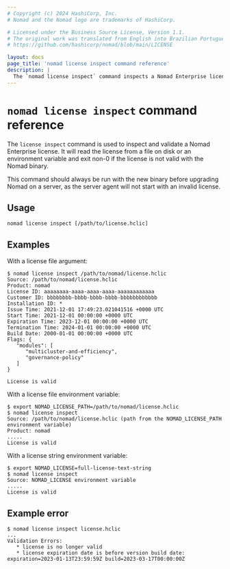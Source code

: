 ```yaml
---
# Copyright (c) 2024 HashiCorp, Inc.
# Nomad and the Nomad logo are trademarks of HashiCorp.

# Licensed under the Business Source License, Version 1.1.
# The original work was translated from English into Brazilian Portuguese.
# https://github.com/hashicorp/nomad/blob/main/LICENSE

layout: docs
page_title: 'nomad license inspect command reference'
description: |
  The `nomad license inspect` command inspects a Nomad Enterprise license to see if it is valid with the installed Nomad binary.
---
```


# `nomad license inspect` command reference

The `license inspect` command is used to inspect and validate a Nomad Enterprise
license. It will read the license from a file on disk or an environment variable
and exit non-0 if the license is not valid with the Nomad binary.

This command should always be run with the new binary before upgrading Nomad on a server,
as the server agent will not start with an invalid license.

<EnterpriseAlert />

## Usage

```plaintext
nomad license inspect [/path/to/license.hclic]
```

## Examples

With a license file argument:

```shell-session
$ nomad license inspect /path/to/nomad/license.hclic
Source: /path/to/nomad/license.hclic
Product: nomad
License ID: aaaaaaaa-aaaa-aaaa-aaaa-aaaaaaaaaaaa
Customer ID: bbbbbbbb-bbbb-bbbb-bbbb-bbbbbbbbbbbb
Installation ID: *
Issue Time: 2021-12-01 17:49:23.021041516 +0000 UTC
Start Time: 2021-12-01 00:00:00 +0000 UTC
Expiration Time: 2023-12-01 00:00:00 +0000 UTC
Termination Time: 2024-01-01 00:00:00 +0000 UTC
Build Date: 2000-01-01 00:00:00 +0000 UTC
Flags: {
   "modules": [
      "multicluster-and-efficiency",
      "governance-policy"
   ]
}

License is valid
```

With a license file environment variable:

```shell-session
$ export NOMAD_LICENSE_PATH=/path/to/nomad/license.hclic
$ nomad license inspect
Source: /path/to/nomad/license.hclic (path from the NOMAD_LICENSE_PATH environment variable)
Product: nomad
.....
License is valid
```

With a license string environment variable:

```shell-session
$ export NOMAD_LICENSE=full-license-text-string
$ nomad license inspect
Source: NOMAD_LICENSE environment variable
.....
License is valid
```

## Example error

```shell-session
$ nomad license inspect license.hclic
...
Validation Errors:
   * license is no longer valid
   * license expiration date is before version build date: expiration=2023-01-13T23:59:59Z build=2023-03-17T00:00:00Z
```
